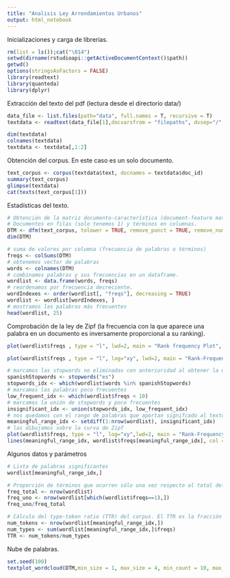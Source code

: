```yaml
---
title: "Analisis Ley Arrendamientos Urbanos"
output: html_notebook
---
```




Inicializaciones y carga de librerías.
```r
rm(list = ls());cat("\014")
setwd(dirname(rstudioapi::getActiveDocumentContext()$path))
getwd()
options(stringsAsFactors = FALSE)
library(readtext)
library(quanteda)
library(dplyr)
```


Extracción del texto del pdf (lectura desde el directorio data/)
```r
data_file <- list.files(path="data", full.names = T, recursive = T)
textdata <- readtext(data_file[1],docvarsfrom = "filepaths", dvsep="/", encoding = "UTF-8")

dim(textdata)
colnames(textdata)
textdata <- textdata[,1:2]
```


Obtención del corpus. En este caso es un solo documento.
```r
text_corpus <- corpus(textdata$text, docnames = textdata$doc_id)
summary(text_corpus)
glimpse(textdata)
cat(texts(text_corpus[1]))
```

Estadísticas del texto.
```r
# Obtención de la matriz documento-característica (document-feature matrix)
# Documentos en filas (solo tenemos 1) y términos en columnas.
DTM <- dfm(text_corpus, tolower = TRUE, remove_punct = TRUE, remove_numbers = TRUE, remove=stopwords("spanish"), stem = TRUE)
dim(DTM)

# suma de valores por columna (frecuencia de palabras o términos)
freqs <- colSums(DTM)
# obtenemos vector de palabras
words <- colnames(DTM)
# combinamos palabras y sus frecuencias en un dataframe.
wordlist <- data.frame(words, freqs)
# reordenamos por frecuencia decreciente.
wordIndexes <- order(wordlist[, "freqs"], decreasing = TRUE)
wordlist <- wordlist[wordIndexes, ]
# mostramos las palabras más frecuentes
head(wordlist, 25)
```
Comprobación de la ley de Zipf (la frecuencia con la que aparece una palabra en un documento es inversamente proporcional a su ranking).
```r
plot(wordlist$freqs , type = "l", lwd=2, main = "Rank frequency Plot", xlab="Rank", ylab ="Frequency")

plot(wordlist$freqs , type = "l", log="xy", lwd=2, main = "Rank-Frequency Plot", xlab="log-Rank", ylab ="log-Frequency")
```

```r
# marcamos las stopwords no eliminadas con anterioridad al obtener la matriz dfm
spanishStopwords <- stopwords("es")
stopwords_idx <- which(wordlist$words %in% spanishStopwords)
# marcamos las palabras poco frecuentes
low_frequent_idx <- which(wordlist$freqs < 10)
# marcamos la unión de stopwords y poco frecuentes
insignificant_idx <- union(stopwords_idx, low_frequent_idx)
# nos quedamos con el rango de palabras que aportan signifcado al texto
meaningful_range_idx <- setdiff(1:nrow(wordlist), insignificant_idx)
# las dibujamos sobre la curva de Zipf
plot(wordlist$freqs, type = "l", log="xy",lwd=2, main = "Rank-Frequency plot", xlab="Rank", ylab = "Frequency") +
lines(meaningful_range_idx, wordlist$freqs[meaningful_range_idx], col = "green", lwd=2, type="p", pch=20)
```
Algunos datos y parámetros
```r
# Lista de palabras significantes
wordlist[meaningful_range_idx,]

# Proporción de términos que ocurren sólo una vez respecto al total del vocabulario
freq_total <- nrow(wordlist)
freq_uno <- nrow(wordlist[which(wordlist$freqs==1),])
freq_uno/freq_total

# Cálculo del type-token ratio (TTR) del corpus. El TTR es la fracción del número de tokens (palabras dividido por el número de types (repeticiones de cada palabra).
num_tokens <- nrow(wordlist[meaningful_range_idx,])
num_types <- sum(wordlist[meaningful_range_idx,]$freqs)
TTR <- num_tokens/num_types
```


Nube de palabras.
```r
set.seed(100)
textplot_wordcloud(DTM,min_size = 1, max_size = 4, min_count = 10, max_words = 100,  color = RColorBrewer::brewer.pal(8, "Dark2"))
```





